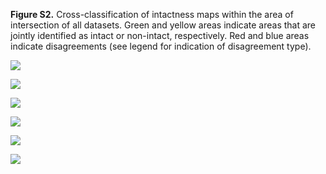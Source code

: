 **Figure S2.** Cross-classification of intactness maps within the area of intersection of all datasets. Green and yellow areas indicate areas that are jointly identified as intact or non-intact, respectively. Red and blue areas indicate disagreements (see legend for indication of disagreement type).

![](maps/cifl2013_x_gifl2013.png)

![](maps/cifl2013_x_hf2009.png)

![](maps/cifl2013_x_ff.png)

![](maps/cifl2013_x_unused.png)

![](maps/cifl2013_x_wild.png)

![](maps/cifl2013_x_msa.png)
